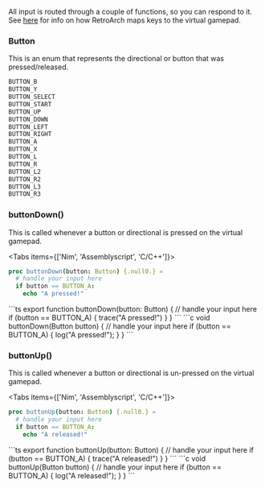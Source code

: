
All input is routed through a couple of functions, so you can respond to it. See [here](https://docs.libretro.com/guides/input-and-controls/) for info on how RetroArch maps keys to the virtual gamepad.

### Button

This is an enum that represents the directional or button that was pressed/released.

```ts
BUTTON_B
BUTTON_Y
BUTTON_SELECT
BUTTON_START
BUTTON_UP
BUTTON_DOWN
BUTTON_LEFT
BUTTON_RIGHT
BUTTON_A
BUTTON_X
BUTTON_L
BUTTON_R
BUTTON_L2
BUTTON_R2
BUTTON_L3
BUTTON_R3
```


### buttonDown()

This is called whenever a button or directional is pressed on the virtual gamepad.

<Tabs items={['Nim', 'Assemblyscript', 'C/C++']}>
<Tab>
```nim
proc buttonDown(button: Button) {.null0.} =
  # handle your input here
  if button == BUTTON_A:
    echo "A pressed!"
```
</Tab>

<Tab>
```ts
export function buttonDown(button: Button) {
  // handle your input here
  if (button == BUTTON_A) {
    trace("A pressed!")
  }
}
```
</Tab>

<Tab>
```c
void buttonDown(Button button) {
  // handle your input here
  if (button == BUTTON_A) {
    log("A pressed!");
  }
}
```
</Tab>
</Tabs>


### buttonUp()

This is called whenever a button or directional is un-pressed on the virtual gamepad.

<Tabs items={['Nim', 'Assemblyscript', 'C/C++']}>
<Tab>
```nim
proc buttonUp(button: Button) {.null0.} =
  # handle your input here
  if button == BUTTON_A:
    echo "A released!"
```
</Tab>

<Tab>
```ts
export function buttonUp(button: Button) {
  // handle your input here
  if (button == BUTTON_A) {
    trace("A released!")
  }
}
```
</Tab>

<Tab>
```c
void buttonUp(Button button) {
  // handle your input here
  if (button == BUTTON_A) {
    log("A released!");
  }
}
```
</Tab>
</Tabs>